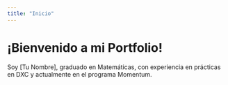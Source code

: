 ```yaml
---
title: "Inicio"
---
```


# ¡Bienvenido a mi Portfolio!

Soy [Tu Nombre], graduado en Matemáticas, con experiencia en prácticas en DXC y actualmente en el programa Momentum.

